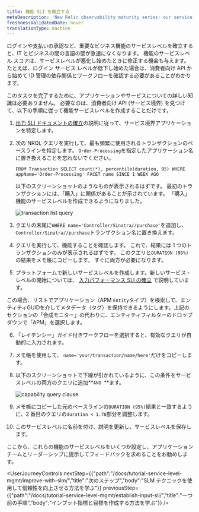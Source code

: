 ```yaml
---
title: 機能 SLI を確立する
metaDescription: 'New Relic observability maturity series: our service level management guide shows you how to easily measure and communicate the overall health, performance, and quality of your digital products and services to all stakeholders.'
freshnessValidatedDate: never
translationType: machine
---
```




ログインや支払いの承認など、重要なビジネス機能のサービスレベルを確立すると、IT とビジネスの間の言語の壁が急速になくなります。 機能のサービスレベル スコアは、サービスレベルが悪化し始めたときに修正する機会も与えます。 たとえば、ログイン サービス レベルが低下し始めた場合は、消費者向け API から始めて ID 管理の依存関係とワークフローを確認する必要があることがわかります。

このタスクを完了するために、アプリケーションやサービスについての詳しい知識は必要ありません。 必要なのは、消費者向け API (サービス境界) を見つけて、以下の手順に従って機能サービスレベルを作成することだけです。

1. [出力 SLI ドキュメントの確立](/docs/tutorial-service-level-mgmt/establish-output-sli/)の説明に従って、サービス境界アプリケーションを特定します。

2. 次の NRQL クエリを実行して、最も頻繁に使用されるトランザクションのベースラインを特定します。 `Order-Processing`を指定したアプリケーション名に置き換えることを忘れないでください。

   ```
   FROM Transaction SELECT count(*), percentile(duration, 95) WHERE appName='Order-Processing' FACET name SINCE 1 WEEK AGO
   ```

   以下のスクリーンショットのようなものが表示されるはずです。 最初のトランザクションには、「購入」に関係があることが示されています。 「購入」機能のサービスレベルを作成できるようになりました。

   <img
     alt="transaction list query"
     src={queriesnrqlTransactionListNrql}
   />

3. クエリの末尾に`WHERE name='Controller/Sinatra//purchase'`を追加し、 `Controller/Sinatra//purchase`トランザクション名に置き換えます。

4. クエリを実行して、機能することを確認します。 これで、結果には 1 つのトランザクションのみが表示されるはずです。 このクエリと`DURATION (95%)`の結果をメモ帳にコピーします。 すぐに両方が必要になります。

5. プラットフォームで新しいサービスレベルを作成します。新しいサービス・レベルの開始については、 [入力パフォーマンス SLI の確立](#establishing-input-sli) で説明しています。

この場合、リストでアプリケーション（APM `Entity`タイプ）を検索して、エンティティGUIDを介してメタデータ（タグ）を保持できるようにします。上記のセクションの「合成モニター」の代わりに、エンティティフィルターのドロップダウンで「APM」を選択します。

6. 「レイテンシー」ガイド付きワークフローを選択すると、有効なクエリが自動的に入力されます。

7. メモ帳を使用して、 `name='your/transaction/name/here'`だけをコピーします。

8. 以下のスクリーンショットで下線が引かれているように、この条件をサービスレベルの両方のクエリに追加**`AND `**ます。

   <img
     alt="capability query clause"
     src={apmCapabilityFilterClause}
   />

9. メモ帳にコピーした元のベースラインの`DURATION (95%)`結果と一致するように、2 番目のクエリの`duration < 1.78`部分を調整します。

10. このサービスレベルに名前を付け、説明を更新し、サービスレベルを保存します。

ここから、これらの機能のサービスレベルをいくつか設定し、アプリケーション チームとリーダーシップに提示してフィードバックを求めることをお勧めします。

<UserJourneyControls
  nextStep={{"path":"/docs/tutorial-service-level-mgmt/improve-with-slm/","title":"次のステップ","body":"SLM テクニックを使用して信頼性を向上させる方法を学ぶ"}}
  previousStep={{"path":"/docs/tutorial-service-level-mgmt/establish-input-sli/","title":"一つ前の手順","body":"インプット指標と目標を作成する方法を学ぶ"}}
/>
